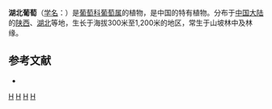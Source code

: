 {{Speciesbox 
| taxon = Vitis silvestrii
| authority = Pamp.
}}
'''湖北葡萄'''（[[学名|学名]]：{{lang|la|''Vitis silvestrii''}}）是[[葡萄科|葡萄科]][[葡萄属|葡萄属]]的植物，是中国的特有植物。分布于[[中国大陆|中国大陆]]的[[陕西|陕西]]、[[湖北|湖北]]等地，生长于海拔300米至1,200米的地区，常生于山坡林中及林缘。

== 参考文献 ==
<div class="references-small">
* {{cite web| url =http://www.bioinfo.cn/db05/KmzwSpecies.php?action=view&id=23970| title =湖北葡萄| work =《中国高等植物数据库全库》| publisher =中国科学院微生物研究所| author =昆明植物研究所| accessdate =2009-02-25| deadurl =yes| archiveurl =https://web.archive.org/web/20160305020430/http://www.bioinfo.cn/db05/KmzwSpecies.php?action=view&id=23970| archivedate =2016-03-05}}
</div>

{{Vitis}}
{{Taxonbar|from=Q7937119}}

[[Category:葡萄属|H]]
[[Category:中國特有植物|H]]
[[Category:陕西植物|H]]
[[Category:湖北植物|H]]